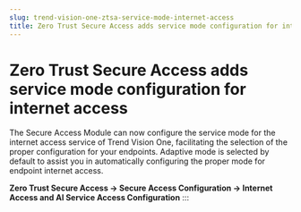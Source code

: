 ```yaml
---
slug: trend-vision-one-ztsa-service-mode-internet-access
title: Zero Trust Secure Access adds service mode configuration for internet access
---
```

# Zero Trust Secure Access adds service mode configuration for internet access

The Secure Access Module can now configure the service mode for the internet access service of Trend Vision One, facilitating the selection of the proper configuration for your endpoints. Adaptive mode is selected by default to assist you in automatically configuring the proper mode for endpoint internet access.

**Zero Trust Secure Access → Secure Access Configuration → Internet Access and AI Service Access Configuration**
:::
